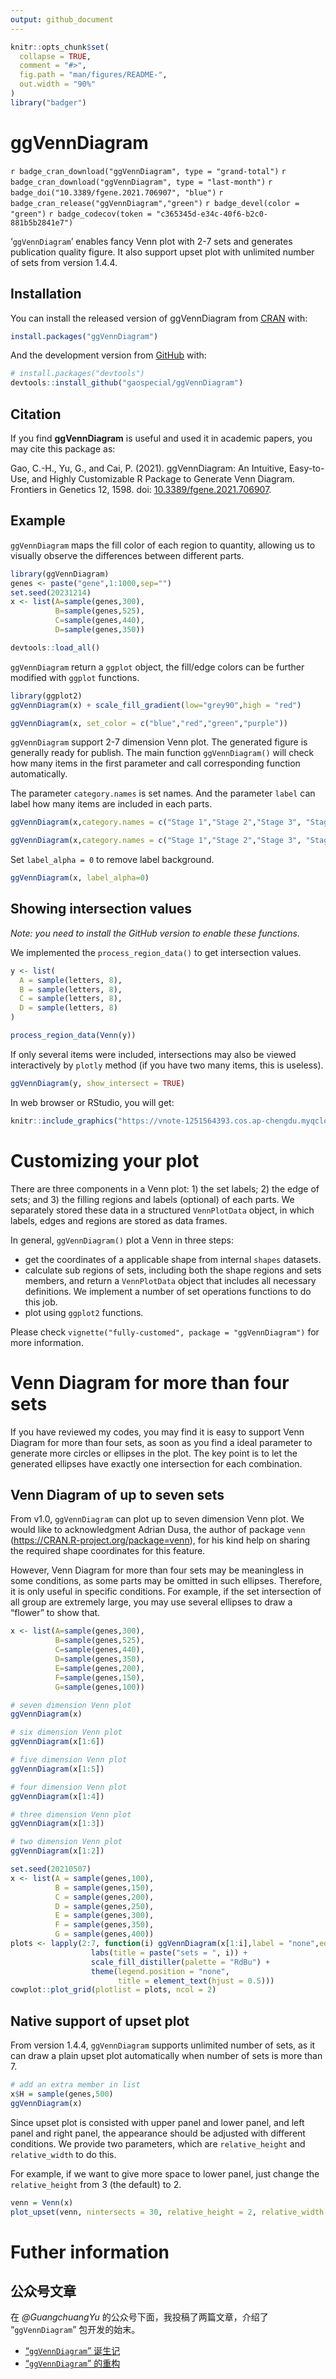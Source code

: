 ```yaml
---
output: github_document
---
```


<!-- README.md is generated from README.Rmd. Please edit that file -->

```r
knitr::opts_chunk$set(
  collapse = TRUE,
  comment = "#>",
  fig.path = "man/figures/README-",
  out.width = "90%"
)
library("badger")
```

# ggVennDiagram

<!-- badges: start -->
`r badge_cran_download("ggVennDiagram", type = "grand-total")`
`r badge_cran_download("ggVennDiagram", type = "last-month")`
`r badge_doi("10.3389/fgene.2021.706907", "blue")`
`r badge_cran_release("ggVennDiagram","green")`
`r badge_devel(color = "green")`
`r badge_codecov(token = "c365345d-e34c-40f6-b2c0-881b5b2841e7")`
<!-- badges: end -->

'`ggVennDiagram`' enables fancy Venn plot with 2-7 sets and generates publication quality figure. It also support upset plot with unlimited number of sets from version 1.4.4.

## Installation

You can install the released version of ggVennDiagram from [CRAN](https://CRAN.R-project.org) with:

``` r
install.packages("ggVennDiagram")
```

And the development version from [GitHub](https://github.com/) with:

``` r
# install.packages("devtools")
devtools::install_github("gaospecial/ggVennDiagram")
```


## Citation

If you find **ggVennDiagram** is useful and used it in academic papers, you may cite this package as:

Gao, C.-H., Yu, G., and Cai, P. (2021). ggVennDiagram: An Intuitive, Easy-to-Use, and Highly Customizable R Package to Generate Venn Diagram. Frontiers in Genetics 12, 1598. doi: [10.3389/fgene.2021.706907](https://www.frontiersin.org/articles/10.3389/fgene.2021.706907/full).



## Example

`ggVennDiagram` maps the fill color of each region to quantity, allowing us to visually observe the differences between different parts. 

```r
library(ggVennDiagram)
genes <- paste("gene",1:1000,sep="")
set.seed(20231214)
x <- list(A=sample(genes,300),
          B=sample(genes,525),
          C=sample(genes,440),
          D=sample(genes,350))
```

```r
devtools::load_all()
```


`ggVennDiagram` return a `ggplot` object, the fill/edge colors can be further modified with `ggplot` functions.

```r
library(ggplot2)
ggVennDiagram(x) + scale_fill_gradient(low="grey90",high = "red")

ggVennDiagram(x, set_color = c("blue","red","green","purple"))
```

`ggVennDiagram` support 2-7 dimension Venn plot. The generated figure is generally ready for publish. The main function `ggVennDiagram()` will check how many items in the first parameter and call corresponding function automatically.

The parameter `category.names` is set names. And the parameter `label` can label how many items are included in each parts.

```r
ggVennDiagram(x,category.names = c("Stage 1","Stage 2","Stage 3", "Stage4"))

ggVennDiagram(x,category.names = c("Stage 1","Stage 2","Stage 3", "Stage4"), label = "none")
```

Set `label_alpha = 0` to remove label background.

```r
ggVennDiagram(x, label_alpha=0)
```

## Showing intersection values

*Note: you need to install the GitHub version to enable these functions.*

We implemented the `process_region_data()` to get intersection values.

```r
y <- list(
  A = sample(letters, 8),
  B = sample(letters, 8),
  C = sample(letters, 8),
  D = sample(letters, 8)
)

process_region_data(Venn(y))
```

If only several items were included, intersections may also be viewed interactively by `plotly` method (if you have two many items, this is useless).


```r
ggVennDiagram(y, show_intersect = TRUE)
```

In web browser or RStudio, you will get:

```r
knitr::include_graphics("https://vnote-1251564393.cos.ap-chengdu.myqcloud.com/typora-img/intersection.gif")
```

# Customizing your plot

There are three components in a Venn plot: 1) the set labels; 2) the edge of sets;
and 3) the filling regions and labels (optional) of each parts. We separately stored these data in a structured `VennPlotData` object, in which labels, edges and regions are stored as data frames. 

In general, `ggVennDiagram()` plot a Venn in three steps:

- get the coordinates of a applicable shape from internal `shapes` datasets.
- calculate sub regions of sets, including both the shape regions and sets members,
  and return a `VennPlotData` object that includes all necessary definitions.
  We implement a number of set operations functions to do this job.
- plot using `ggplot2` functions.

Please check `vignette("fully-customed", package = "ggVennDiagram")` for more information.

# Venn Diagram for more than four sets

If you have reviewed my codes, you may find it is easy to support Venn Diagram for more than four sets,
as soon as you find a ideal parameter to generate more circles or ellipses in the plot. 
The key point is to let the generated ellipses have exactly one intersection for each combination.

## Venn Diagram of up to seven sets

From v1.0, `ggVennDiagram` can plot up to seven dimension Venn plot. 
We would like to acknowledgment Adrian Dusa, the author of package `venn` (<https://CRAN.R-project.org/package=venn>), for his kind help on
sharing the required shape coordinates for this feature.

However, Venn Diagram for more than four sets may be meaningless in some conditions, 
as some parts may be omitted in such ellipses. Therefore, it is only useful in specific conditions. 
For example, if the set intersection of all group are extremely large, you may use several
ellipses to draw a "flower" to show that.


```r
x <- list(A=sample(genes,300),
          B=sample(genes,525),
          C=sample(genes,440),
          D=sample(genes,350),
          E=sample(genes,200),
          F=sample(genes,150),
          G=sample(genes,100))

# seven dimension Venn plot
ggVennDiagram(x)

# six dimension Venn plot
ggVennDiagram(x[1:6])

# five dimension Venn plot
ggVennDiagram(x[1:5])

# four dimension Venn plot
ggVennDiagram(x[1:4])

# three dimension Venn plot
ggVennDiagram(x[1:3])

# two dimension Venn plot
ggVennDiagram(x[1:2])
```

```r
set.seed(20210507)
x <- list(A = sample(genes,100),
          B = sample(genes,150),
          C = sample(genes,200),
          D = sample(genes,250),
          E = sample(genes,300),
          F = sample(genes,350),
          G = sample(genes,400))
plots <- lapply(2:7, function(i) ggVennDiagram(x[1:i],label = "none",edge_size = 0.5) + 
                  labs(title = paste("sets = ", i)) + 
                  scale_fill_distiller(palette = "RdBu") +
                  theme(legend.position = "none",
                        title = element_text(hjust = 0.5)))
cowplot::plot_grid(plotlist = plots, ncol = 2)
```

## Native support of upset plot

From version 1.4.4, `ggVennDiagram` supports unlimited number of sets, as it can draw a plain upset plot automatically when number of sets is more than 7.

```r
# add an extra member in list
x$H = sample(genes,500)
ggVennDiagram(x)
```

Since upset plot is consisted with upper panel and lower panel, and left panel and right panel, the appearance should be adjusted with different conditions. We provide two parameters, which are `relative_height` and `relative_width` to do this.

For example, if we want to give more space to lower panel, just change the `relative_height` from 3 (the default) to 2.

```r
venn = Venn(x)
plot_upset(venn, nintersects = 30, relative_height = 2, relative_width = 0.3)
```


# Futher information

## 公众号文章

在 *@GuangchuangYu* 的公众号下面，我投稿了两篇文章，介绍了 "`ggVennDiagram`" 包开发的始末。

* ["`ggVennDiagram`" 诞生记](https://mp.weixin.qq.com/s/peNWKC5m7EWEv6w3m4rsIA)
* ["`ggVennDiagram`" 的重构](https://mp.weixin.qq.com/s/6kDXPrJRyXab6HpVjq6JBw)

